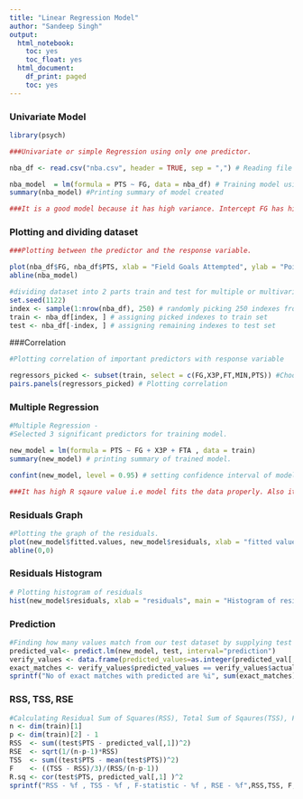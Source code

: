 ```yaml
---
title: "Linear Regression Model"
author: "Sandeep Singh"
output:
  html_notebook:
    toc: yes
    toc_float: yes
  html_document:
    df_print: paged
    toc: yes
---
```



### Univariate Model
```r
library(psych)

###Univariate or simple Regression using only one predictor.

nba_df <- read.csv("nba.csv", header = TRUE, sep = ",") # Reading file and creating data frame

nba_model  = lm(formula = PTS ~ FG, data = nba_df) # Training model using one predictor FG(Field Goals). PTS is response variable.
summary(nba_model) #Printing summary of model created

###It is a good model because it has high variance. Intercept FG has high t-value and very low pr value(probability). Also the variable FG has high significance(***) in predicting the response variable.
```
### Plotting and dividing dataset
```r
###Plotting between the predictor and the response variable.

plot(nba_df$FG, nba_df$PTS, xlab = "Field Goals Attempted", ylab = "Points Scored", main = "Goals Attempted and Points Scored")
abline(nba_model)

#dividing dataset into 2 parts train and test for multiple or multivariate regression.
set.seed(1122)
index <- sample(1:nrow(nba_df), 250) # randomly picking 250 indexes from data frame
train <- nba_df[index, ] # assigning picked indexes to train set
test <- nba_df[-index, ] # assigning remaining indexes to test set
```

###Correlation 
```r
#Plotting correlation of important predictors with response variable

regressors_picked <- subset(train, select = c(FG,X3P,FT,MIN,PTS)) #Choosing important predictors.
pairs.panels(regressors_picked) # Plotting correlation

```
### Multiple Regression
```r
#Multiple Regression - 
#Selected 3 significant predictors for training model.

new_model = lm(formula = PTS ~ FG + X3P + FTA , data = train)
summary(new_model) # printing summary of trained model.

confint(new_model, level = 0.95) # setting confidence interval of model equal to 95%.

###It has high R sqaure value i.e model fits the data properly. Also it has high F-statistic and t-value. All the predictors are highly significant(***)
```

### Residuals Graph
```r
#Plotting the graph of the residuals.
plot(new_model$fitted.values, new_model$residuals, xlab = "fitted values", ylab = "residuals")
abline(0,0)

```
### Residuals Histogram
```r
# Plotting histogram of residuals
hist(new_model$residuals, xlab = "residuals", main = "Histogram of residuals", col = "red")
```
### Prediction
```r
#Finding how many values match from our test dataset by supplying test dataset to our trained model.
predicted_val<- predict.lm(new_model, test, interval="prediction")
verify_values <- data.frame(predicted_values=as.integer(predicted_val[,1]), actual_values=test$PTS)
exact_matches <- verify_values$predicted_values == verify_values$actual_values
sprintf("No of exact matches with predicted are %i", sum(exact_matches))
```
### RSS, TSS, RSE
```r
#Calculating Residual Sum of Squares(RSS), Total Sum of Sqaures(TSS), F-Statistic, Residual Standard Error(RSE)
n <- dim(train)[1]
p <- dim(train)[2] - 1
RSS  <- sum((test$PTS - predicted_val[,1])^2)
RSE  <- sqrt(1/(n-p-1)*RSS)
TSS  <- sum((test$PTS - mean(test$PTS))^2)
F    <- ((TSS - RSS)/3)/(RSS/(n-p-1))
R.sq <- cor(test$PTS, predicted_val[,1] )^2
sprintf("RSS - %f , TSS - %f , F-statistic - %f , RSE - %f",RSS,TSS, F,  RSE, R.sq)
```
